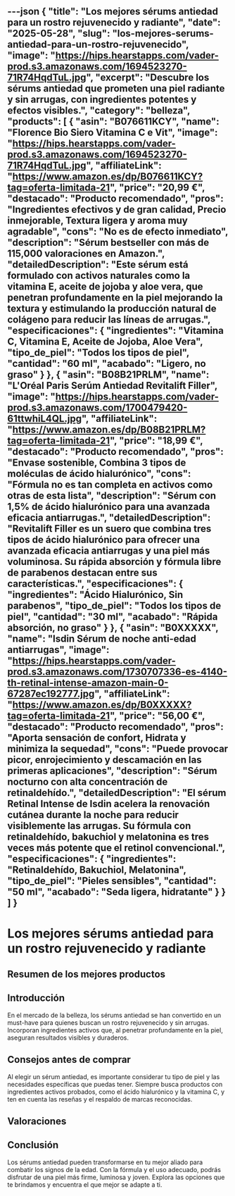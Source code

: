 ---json
{
  "title": "Los mejores sérums antiedad para un rostro rejuvenecido y radiante",
  "date": "2025-05-28",
  "slug": "los-mejores-serums-antiedad-para-un-rostro-rejuvenecido",
  "image": "https://hips.hearstapps.com/vader-prod.s3.amazonaws.com/1694523270-71R74HqdTuL.jpg",
  "excerpt": "Descubre los sérums antiedad que prometen una piel radiante y sin arrugas, con ingredientes potentes y efectos visibles.",
  "category": "belleza",
  "products": [
    {
      "asin": "B076611KCY",
      "name": "Florence Bio Siero Vitamina C e Vit",
      "image": "https://hips.hearstapps.com/vader-prod.s3.amazonaws.com/1694523270-71R74HqdTuL.jpg",
      "affiliateLink": "https://www.amazon.es/dp/B076611KCY?tag=oferta-limitada-21",
      "price": "20,99 €",
      "destacado": "Producto recomendado",
      "pros": "Ingredientes efectivos y de gran calidad, Precio inmejorable, Textura ligera y aroma muy agradable",
      "cons": "No es de efecto inmediato",
      "description": "Sérum bestseller con más de 115,000 valoraciones en Amazon.",
      "detailedDescription": "Este sérum está formulado con activos naturales como la vitamina E, aceite de jojoba y aloe vera, que penetran profundamente en la piel mejorando la textura y estimulando la producción natural de colágeno para reducir las líneas de arrugas.",
      "especificaciones": {
        "ingredientes": "Vitamina C, Vitamina E, Aceite de Jojoba, Aloe Vera",
        "tipo_de_piel": "Todos los tipos de piel",
        "cantidad": "60 ml",
        "acabado": "Ligero, no graso"
      }
    },
    {
      "asin": "B08B21PRLM",
      "name": "L'Oréal Paris Serúm Antiedad Revitalift Filler",
      "image": "https://hips.hearstapps.com/vader-prod.s3.amazonaws.com/1700479420-61ttwhiL4QL.jpg",
      "affiliateLink": "https://www.amazon.es/dp/B08B21PRLM?tag=oferta-limitada-21",
      "price": "18,99 €",
      "destacado": "Producto recomendado",
      "pros": "Envase sostenible, Combina 3 tipos de moléculas de ácido hialurónico",
      "cons": "Fórmula no es tan completa en activos como otras de esta lista",
      "description": "Sérum con 1,5% de ácido hialurónico para una avanzada eficacia antiarrugas.",
      "detailedDescription": "Revitalift Filler es un suero que combina tres tipos de ácido hialurónico para ofrecer una avanzada eficacia antiarrugas y una piel más voluminosa. Su rápida absorción y fórmula libre de parabenos destacan entre sus características.",
      "especificaciones": {
        "ingredientes": "Ácido Hialurónico, Sin parabenos",
        "tipo_de_piel": "Todos los tipos de piel",
        "cantidad": "30 ml",
        "acabado": "Rápida absorción, no graso"
      }
    },
    {
      "asin": "B0XXXXX",
      "name": "Isdin Sérum de noche anti-edad antiarrugas",
      "image": "https://hips.hearstapps.com/vader-prod.s3.amazonaws.com/1730707336-es-4140-th-retinal-intense-amazon-main-0-67287ec192777.jpg",
      "affiliateLink": "https://www.amazon.es/dp/B0XXXXX?tag=oferta-limitada-21",
      "price": "56,00 €",
      "destacado": "Producto recomendado",
      "pros": "Aporta sensación de confort, Hidrata y minimiza la sequedad",
      "cons": "Puede provocar picor, enrojecimiento y descamación en las primeras aplicaciones",
      "description": "Sérum nocturno con alta concentración de retinaldehído.",
      "detailedDescription": "El sérum Retinal Intense de Isdin acelera la renovación cutánea durante la noche para reducir visiblemente las arrugas. Su fórmula con retinaldehído, bakuchiol y melatonina es tres veces más potente que el retinol convencional.",
      "especificaciones": {
        "ingredientes": "Retinaldehído, Bakuchiol, Melatonina",
        "tipo_de_piel": "Pieles sensibles",
        "cantidad": "50 ml",
        "acabado": "Seda ligera, hidratante"
      }
    }
  ]
}
---


# Los mejores sérums antiedad para un rostro rejuvenecido y radiante

## Resumen de los mejores productos

<ProductRankingTable products={products} />

## Introducción

En el mercado de la belleza, los sérums antiedad se han convertido en un must-have para quienes buscan un rostro rejuvenecido y sin arrugas. Incorporan ingredientes activos que, al penetrar profundamente en la piel, aseguran resultados visibles y duraderos.

## Consejos antes de comprar

Al elegir un sérum antiedad, es importante considerar tu tipo de piel y las necesidades específicas que puedas tener. Siempre busca productos con ingredientes activos probados, como el ácido hialurónico y la vitamina C, y ten en cuenta las reseñas y el respaldo de marcas reconocidas.

## Valoraciones

<ProductDetailCard product={products[0]} />

<ProductDetailCard product={products[1]} />

<ProductDetailCard product={products[2]} />

## Conclusión

Los sérums antiedad pueden transformarse en tu mejor aliado para combatir los signos de la edad. Con la fórmula y el uso adecuado, podrás disfrutar de una piel más firme, luminosa y joven. Explora las opciones que te brindamos y encuentra el que mejor se adapte a ti.
